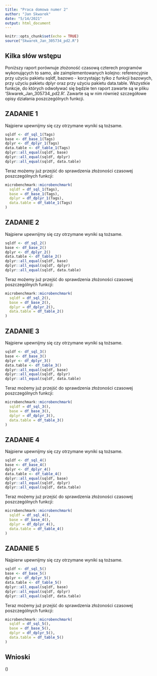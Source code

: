 ```yaml
---
title: "Praca domowa numer 2"
author: "Jan Skwarek"
date: "5/14/2021"
output: html_document
---
```


```r
knitr::opts_chunk$set(echo = TRUE)
source("Skwarek_Jan_305734_pd2.R")
```

## Kilka słów wstępu

Poniższy raport porównuje złożoność czasową czterech programów wykonujących
to samo, ale zaimplementowanych kolejno: referencyjnie przy użyciu pakietu
sqldf, bazowo - korzystając tylko z funkcji bazowych, przy użyciu pakietu
dplyr oraz przy użyciu pakietu data.table. Wszystkie funkcje, do których
odwoływać się będzie ten raport zawarte są w pliku 'Skwarek_Jan_305734_pd2.R'.
Zawarte są w nim również szczegółowe opisy działania poszczególnych funkcji.

## ZADANIE 1

Najpierw upewnijmy się czy otrzymane wyniki są tożsame.

```r
sqldf <- df_sql_1(Tags)
base <- df_base_1(Tags)
dplyr <- df_dplyr_1(Tags)
data.table <- df_table_1(Tags)
dplyr::all_equal(sqldf, base)
dplyr::all_equal(sqldf, dplyr)
dplyr::all_equal(sqldf, data.table)
```

Teraz możemy już przejść do sprawdzenia złożoności czasowej poszczególnych 
funkcji:

```r
microbenchmark::microbenchmark(
  sqldf = df_sql_1(Tags),
  base = df_base_1(Tags),
  dplyr = df_dplyr_1(Tags),
  data.table = df_table_1(Tags)
)
```

## ZADANIE 2

Najpierw upewnijmy się czy otrzymane wyniki są tożsame.

```r
sqldf <- df_sql_2()
base <- df_base_2()
dplyr <- df_dplyr_2()
data.table <- df_table_2()
dplyr::all_equal(sqldf, base)
dplyr::all_equal(sqldf, dplyr)
dplyr::all_equal(sqldf, data.table)
```

Teraz możemy już przejść do sprawdzenia złożoności czasowej poszczególnych 
funkcji:

```r
microbenchmark::microbenchmark(
  sqldf = df_sql_2(),
  base = df_base_2(),
  dplyr = df_dplyr_2(),
  data.table = df_table_2()
)
```

## ZADANIE 3

Najpierw upewnijmy się czy otrzymane wyniki są tożsame.

```r
sqldf <- df_sql_3()
base <- df_base_3()
dplyr <- df_dplyr_3()
data.table <- df_table_3()
dplyr::all_equal(sqldf, base)
dplyr::all_equal(sqldf, dplyr)
dplyr::all_equal(sqldf, data.table)
```

Teraz możemy już przejść do sprawdzenia złożoności czasowej poszczególnych 
funkcji:

```r
microbenchmark::microbenchmark(
  sqldf = df_sql_3(),
  base = df_base_3(),
  dplyr = df_dplyr_3(),
  data.table = df_table_3()
)
```

## ZADANIE 4

Najpierw upewnijmy się czy otrzymane wyniki są tożsame.

```r
sqldf <- df_sql_4()
base <- df_base_4()
dplyr <- df_dplyr_4()
data.table <- df_table_4()
dplyr::all_equal(sqldf, base)
dplyr::all_equal(sqldf, dplyr)
dplyr::all_equal(sqldf, data.table)
```

Teraz możemy już przejść do sprawdzenia złożoności czasowej poszczególnych 
funkcji:

```r
microbenchmark::microbenchmark(
  sqldf = df_sql_4(),
  base = df_base_4(),
  dplyr = df_dplyr_4(),
  data.table = df_table_4()
)
```

## ZADANIE 5

Najpierw upewnijmy się czy otrzymane wyniki są tożsame.

```r
sqldf <- df_sql_5()
base <- df_base_5()
dplyr <- df_dplyr_5()
data.table <- df_table_5()
dplyr::all_equal(sqldf, base)
dplyr::all_equal(sqldf, dplyr)
dplyr::all_equal(sqldf, data.table)
```

Teraz możemy już przejść do sprawdzenia złożoności czasowej poszczególnych 
funkcji:

```r
microbenchmark::microbenchmark(
  sqldf = df_sql_5(),
  base = df_base_5(),
  dplyr = df_dplyr_5(),
  data.table = df_table_5()
)
```

## Wnioski

()
